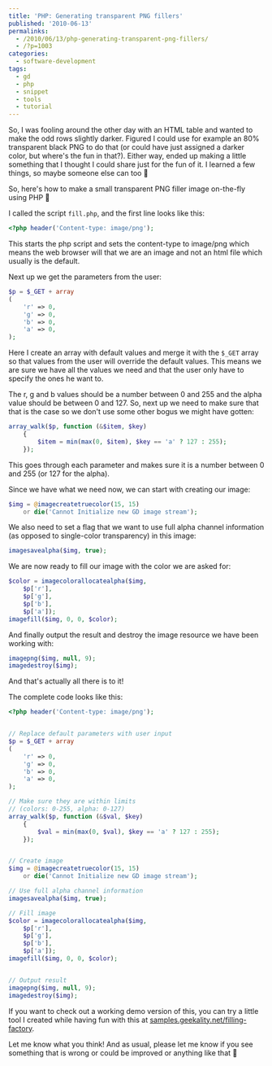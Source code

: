 ```yaml
---
title: 'PHP: Generating transparent PNG fillers'
published: '2010-06-13'
permalinks:
  - /2010/06/13/php-generating-transparent-png-fillers/
  - /?p=1003
categories:
  - software-development
tags:
  - gd
  - php
  - snippet
  - tools
  - tutorial
---
```


So, I was fooling around the other day with an HTML table and wanted to make the odd rows slightly darker. Figured I could use for example an 80% transparent black PNG to do that (or could have just assigned a darker color, but where's the fun in that?). Either way, ended up making a little something that I thought I could share just for the fun of it. I learned a few things, so maybe someone else can too 🙂

So, here's how to make a small transparent PNG filler image on-the-fly using PHP 🙂

I called the script `fill.php`, and the first line looks like this:

```php
<?php header('Content-type: image/png');
```

This starts the php script and sets the content-type to image/png which means the web browser will that we are an image and not an html file which usually is the default.

Next up we get the parameters from the user:

```php
$p = $_GET + array
(
    'r' => 0,
    'g' => 0,
    'b' => 0,
    'a' => 0,
);
```

Here I create an array with default values and merge it with the `$_GET` array so that values from the user will override the default values. This means we are sure we have all the values we need and that the user only have to specify the ones he want to.

The r, g and b values should be a number between 0 and 255 and the alpha value should be between 0 and 127. So, next up we need to make sure that that is the case so we don't use some other bogus we might have gotten:

```php
array_walk($p, function (&$item, $key)
    {
        $item = min(max(0, $item), $key == 'a' ? 127 : 255);
    });
```

This goes through each parameter and makes sure it is a number between 0 and 255 (or 127 for the alpha).

Since we have what we need now, we can start with creating our image:

```php
$img = @imagecreatetruecolor(15, 15)
    or die('Cannot Initialize new GD image stream');
```

We also need to set a flag that we want to use full alpha channel information (as opposed to single-color transparency) in this image:

```php
imagesavealpha($img, true);
```

We are now ready to fill our image with the color we are asked for:

```php
$color = imagecolorallocatealpha($img,
    $p['r'],
    $p['g'],
    $p['b'],
    $p['a']);
imagefill($img, 0, 0, $color);
```

And finally output the result and destroy the image resource we have been working with:

```php
imagepng($img, null, 9);
imagedestroy($img);
```

And that's actually all there is to it!

The complete code looks like this:

```php
<?php header('Content-type: image/png');


// Replace default parameters with user input
$p = $_GET + array
(
    'r' => 0,
    'g' => 0,
    'b' => 0,
    'a' => 0,
);

// Make sure they are within limits
// (colors: 0-255, alpha: 0-127)
array_walk($p, function (&$val, $key)
    {
        $val = min(max(0, $val), $key == 'a' ? 127 : 255);
    });


// Create image
$img = @imagecreatetruecolor(15, 15)
    or die('Cannot Initialize new GD image stream');

// Use full alpha channel information
imagesavealpha($img, true);

// Fill image
$color = imagecolorallocatealpha($img,
    $p['r'],
    $p['g'],
    $p['b'],
    $p['a']);
imagefill($img, 0, 0, $color);


// Output result
imagepng($img, null, 9);
imagedestroy($img);
```

If you want to check out a working demo version of this, you can try a little tool I created while having fun with this at [samples.geekality.net/filling-factory](http://samples.geekality.net/filling-factory/).

Let me know what you think! And as usual, please let me know if you see something that is wrong or could be improved or anything like that 🙂
